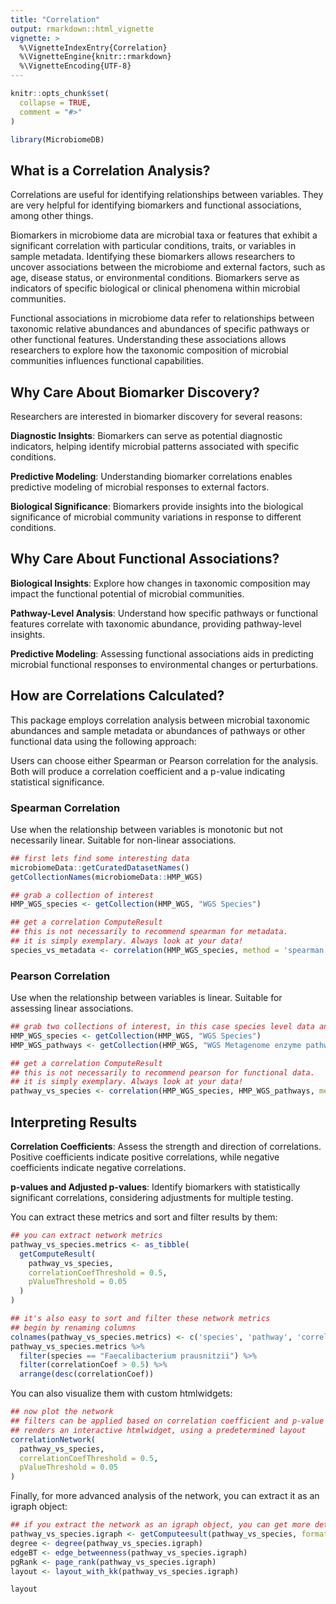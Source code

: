 ```yaml
---
title: "Correlation"
output: rmarkdown::html_vignette
vignette: >
  %\VignetteIndexEntry{Correlation}
  %\VignetteEngine{knitr::rmarkdown}
  %\VignetteEncoding{UTF-8}
---
```


```r
knitr::opts_chunk$set(
  collapse = TRUE,
  comment = "#>"
)
```

```r
library(MicrobiomeDB)
```

## What is a Correlation Analysis?

Correlations are useful for identifying relationships between variables. They are very helpful
for identifying biomarkers and functional associations, among other things.

Biomarkers in microbiome data are microbial taxa or features that exhibit a significant correlation
with particular conditions, traits, or variables in sample metadata. Identifying these biomarkers
allows researchers to uncover associations between the microbiome and external factors, such as age, 
disease status, or environmental conditions. Biomarkers serve as indicators of specific biological 
or clinical phenomena within microbial communities.

Functional associations in microbiome data refer to relationships between taxonomic relative abundances 
and abundances of specific pathways or other functional features. Understanding these associations 
allows researchers to explore how the taxonomic composition of microbial communities influences 
functional capabilities.

## Why Care About Biomarker Discovery?

Researchers are interested in biomarker discovery for several reasons:

**Diagnostic Insights**: Biomarkers can serve as potential diagnostic indicators, helping identify 
microbial patterns associated with specific conditions.

**Predictive Modeling**: Understanding biomarker correlations enables predictive modeling of microbial 
responses to external factors.

**Biological Significance**: Biomarkers provide insights into the biological significance of microbial 
community variations in response to different conditions.

## Why Care About Functional Associations?

**Biological Insights**: Explore how changes in taxonomic composition may impact the functional potential 
of microbial communities.

**Pathway-Level Analysis**: Understand how specific pathways or functional features correlate with 
taxonomic abundance, providing pathway-level insights.

**Predictive Modeling**: Assessing functional associations aids in predicting microbial functional 
responses to environmental changes or perturbations.

## How are Correlations Calculated?

This package employs correlation analysis between microbial taxonomic abundances and sample metadata 
or abundances of pathways or other functional data using the following approach:

Users can choose either Spearman or Pearson correlation for the analysis. Both will produce
a correlation coefficient and a p-value indicating statistical significance.

### Spearman Correlation

Use when the relationship between variables is monotonic but not necessarily linear. Suitable for 
non-linear associations.

```r
## first lets find some interesting data
microbiomeData::getCuratedDatasetNames()
getCollectionNames(microbiomeData::HMP_WGS)

## grab a collection of interest
HMP_WGS_species <- getCollection(HMP_WGS, "WGS Species")

## get a correlation ComputeResult
## this is not necessarily to recommend spearman for metadata. 
## it is simply exemplary. Always look at your data!
species_vs_metadata <- correlation(HMP_WGS_species, method = 'spearman') 
```

### Pearson Correlation

Use when the relationship between variables is linear. Suitable for assessing linear associations.

```r
## grab two collections of interest, in this case species level data and pathway abundance data
HMP_WGS_species <- getCollection(HMP_WGS, "WGS Species")
HMP_WGS_pathways <- getCollection(HMP_WGS, "WGS Metagenome enzyme pathway abundance data" )

## get a correlation ComputeResult
## this is not necessarily to recommend pearson for functional data.
## it is simply exemplary. Always look at your data!
pathway_vs_species <- correlation(HMP_WGS_species, HMP_WGS_pathways, method = 'pearson')
```

## Interpreting Results

**Correlation Coefficients**: Assess the strength and direction of correlations. Positive coefficients 
indicate positive correlations, while negative coefficients indicate negative correlations.

**p-values and Adjusted p-values**: Identify biomarkers with statistically significant correlations, 
considering adjustments for multiple testing.

You can extract these metrics and sort and filter results by them:
```r
## you can extract network metrics 
pathway_vs_species.metrics <- as_tibble(
  getComputeResult(
    pathway_vs_species,
    correlationCoefThreshold = 0.5,
    pValueThreshold = 0.05
  )
)

## it's also easy to sort and filter these network metrics
## begin by renaming columns
colnames(pathway_vs_species.metrics) <- c('species', 'pathway', 'correlationCoef', 'pValue')
pathway_vs_species.metrics %>%
  filter(species == "Faecalibacterium prausnitzii") %>%
  filter(correlationCoef > 0.5) %>%
  arrange(desc(correlationCoef))
```

You can also visualize them with custom htmlwidgets:

```r
## now plot the network
## filters can be applied based on correlation coefficient and p-value
## renders an interactive htmlwidget, using a predetermined layout
correlationNetwork(
  pathway_vs_species,
  correlationCoefThreshold = 0.5,
  pValueThreshold = 0.05
)
```

Finally, for more advanced analysis of the network, you can extract it as an igraph object:

```r
## if you extract the network as an igraph object, you can get more detailed metrics
pathway_vs_species.igraph <- getComputeesult(pathway_vs_species, format = 'igraph')
degree <- degree(pathway_vs_species.igraph)
edgeBT <- edge_betweenness(pathway_vs_species.igraph)
pgRank <- page_rank(pathway_vs_species.igraph)
layout <- layout_with_kk(pathway_vs_species.igraph)

layout
```

